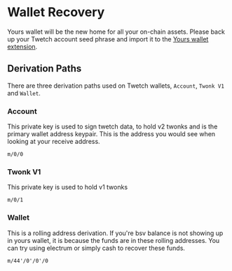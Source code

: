 
# Wallet Recovery

Yours wallet will be the new home for all your on-chain assets. Please back up your Twetch account seed phrase and import it to the [Yours wallet extension](https://yours.org).

## Derivation Paths

There are three derivation paths used on Twetch wallets, `Account`, `Twonk V1` and `Wallet`.

### Account

This private key is used to sign twetch data, to hold v2 twonks and is the primary wallet address keypair. This is the address you would see when looking at your receive address.

```text filename="Account Derivation"
m/0/0
```

### Twonk V1

This private key is used to hold v1 twonks

```text filename="Twonk V1 Derivation"
m/0/1
```

### Wallet

This is a rolling address derivation. If you're bsv balance is not showing up in yours wallet, it is because the funds are in these rolling addresses. You can try using electrum or simply cash to recover these funds.

```text filename="Wallet Derivation"
m/44'/0'/0'/0
```
<Accounts />
